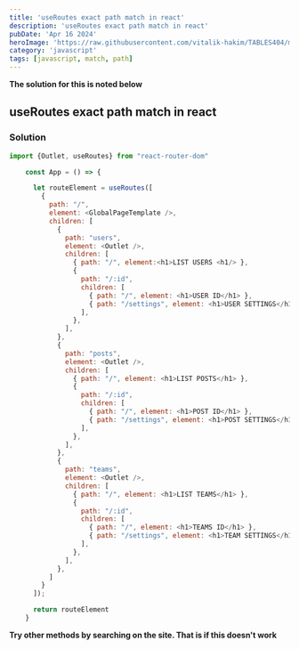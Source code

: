 ```yaml
---
title: 'useRoutes exact path match in react'
description: 'useRoutes exact path match in react'
pubDate: 'Apr 16 2024'
heroImage: 'https://raw.githubusercontent.com/vitalik-hakim/TABLES404/main/error_b/JavaScript.png'
category: 'javascript'
tags: [javascript, match, path]
---
```


**The solution for this is noted below**

## useRoutes exact path match in react

### Solution

```javascript
import {Outlet, useRoutes} from "react-router-dom"

    const App = () => {

      let routeElement = useRoutes([
        {
          path: "/",
          element: <GlobalPageTemplate />,
          children: [
            {
              path: "users",
              element: <Outlet />,
              children: [
                { path: "/", element:<h1>LIST USERS <h1/> },
                {
                  path: "/:id",
                  children: [
                    { path: "/", element: <h1>USER ID</h1> },
                    { path: "/settings", element: <h1>USER SETTINGS</h1> },
                  ],
                },
              ],
            },
            {
              path: "posts",
              element: <Outlet />,
              children: [
                { path: "/", element: <h1>LIST POSTS</h1> },
                {
                  path: "/:id",
                  children: [
                    { path: "/", element: <h1>POST ID</h1> },
                    { path: "/settings", element: <h1>POST SETTINGS</h1> },
                  ],
                },
              ],
            },
            {
              path: "teams",
              element: <Outlet />,
              children: [
                { path: "/", element: <h1>LIST TEAMS</h1> },
                {
                  path: "/:id",
                  children: [
                    { path: "/", element: <h1>TEAMS ID</h1> },
                    { path: "/settings", element: <h1>TEAM SETTINGS</h1> },
                  ],
                },
              ],
            },
          ]
        }
      ]);

      return routeElement
    }
```

**Try other methods by searching on the site. That is if this doesn't work**
